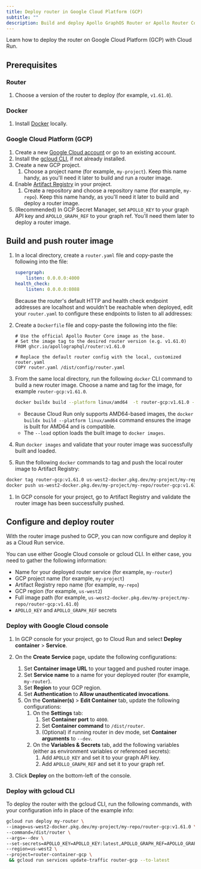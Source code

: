 ```yaml
---
title: Deploy router in Google Cloud Platform (GCP)
subtitle: ""
description: Build and deploy Apollo GraphOS Router or Apollo Router Core to Google Cloud Platform (GCP) with Google Cloud Run.
---
```


Learn how to deploy the router on Google Cloud Platform (GCP) with Cloud Run.

## Prerequisites

### Router

1. Choose a version of the router to deploy (for example, `v1.61.0`).

### Docker 

1. Install [Docker](https://www.docker.com/get-started/) locally.

### Google Cloud Platform (GCP)

1. Create a new [Google Cloud account](https://cloud.google.com/) or go to an existing account.
1. Install the [gcloud CLI](https://cloud.google.com/sdk/docs/install), if not already installed.
1. Create a new GCP project.
    1. Choose a project name (for example, `my-project`). Keep this name handy, as you'll need it later to build and run a router image.
1. Enable [Artifact Registry](https://cloud.google.com/artifact-registry/docs/enable-service) in your project.
    1. Create a repository and choose a repository name (for example, `my-repo`). Keep this name handy, as you'll need it later to build and deploy a router image.
1. (Recommended) In GCP Secret Manager, set `APOLLO_KEY` to your graph API key and `APOLLO_GRAPH_REF` to your graph ref. You'll need them later to deploy a router image. 

## Build and push router image

1. In a local directory, create a `router.yaml` file and copy-paste the following into the file: 
    
    ```yaml title="router.yaml"
    supergraph:
        listen: 0.0.0.0:4000
    health_check:
        listen: 0.0.0.0:8088
    ```

    Because the router's default HTTP and health check endpoint addresses are localhost and wouldn't be reachable when deployed, edit your `router.yaml` to configure these endpoints to listen to all addresses:  

1. Create a `Dockerfile` file and copy-paste the following into the file:

    ```text
    # Use the official Apollo Router Core image as the base.
    # Set the image tag to the desired router version (e.g. v1.61.0)
    FROM ghcr.io/apollographql/router:v1.61.0

    # Replace the default router config with the local, customized router.yaml
    COPY router.yaml /dist/config/router.yaml
    ```

1. From the same local directory, run the following `docker` CLI command to build a new router image. Choose a name and tag for the image, for example `router-gcp:v1.61.0`.
    
    ```bash
    docker buildx build --platform linux/amd64  -t router-gcp:v1.61.0 --load .
    ```

    - Because Cloud Run only supports AMD64-based images, the `docker buildx build --platform linux/amd64` command ensures the image is built for AMD64 and is compatible.  
    - The `--load` option loads the built image to `docker images`.

1. Run `docker images` and validate that your router image was successfully built and loaded.

1. Run the following `docker` commands to tag and push the local router image to Artifact Registry:

```bash
docker tag router-gcp:v1.61.0 us-west2-docker.pkg.dev/my-project/my-repo/router-gcp:v1.61.0
docker push us-west2-docker.pkg.dev/my-project/my-repo/router-gcp:v1.61.0
```

1. In GCP console for your project, go to Artifact Registry and validate the router image has been successfully pushed.

## Configure and deploy router 

With the router image pushed to GCP, you can now configure and deploy it as a Cloud Run service.

You can use either Google Cloud console or gcloud CLI. In either case, you need to gather the following information:

* Name for your deployed router service (for example, `my-router`)
* GCP project name (for example, `my-project`)
* Artifact Registry repo name (for example, `my-repo`)
* GCP region (for example, `us-west2`)
* Full image path (for example, `us-west2-docker.pkg.dev/my-project/my-repo/router-gcp:v1.61.0`) 
* `APOLLO_KEY` and `APOLLO_GRAPH_REF` secrets

### Deploy with Google Cloud console

1. In GCP console for your project, go to Cloud Run and select **Deploy container** > **Service**.
1. On the **Create Service** page, update the following configurations:
    1. Set **Container image URL** to your tagged and pushed router image. 
    1. Set **Service name** to a name for your deployed router (for example, `my-router`).
    1. Set **Region** to your GCP region.
    1. Set **Authentication** to **Allow unauthenticated invocations**.
    1. On the **Container(s)** > **Edit Container** tab, update the following configurations:
        1. On the **Settings** tab:
            1. Set **Container port** to `4000`.
            1. Set **Container command** to `/dist/router`.
            1. (Optional) if running router in dev mode, set **Container arguments** to `--dev`.
        1. On the **Variables & Secrets** tab, add the following variables (either as environment variables or referenced secrets):
            1. Add `APOLLO_KEY` and set it to your graph API key.
            1. Add `APOLLO_GRAPH_REF` and set it to your graph ref.   

1. Click **Deploy** on the bottom-left of the console.

### Deploy with gcloud CLI

To deploy the router with the gcloud CLI, run the following commands, with your configuration info in place of the example info:

```bash 
gcloud run deploy my-router \
--image=us-west2-docker.pkg.dev/my-project/my-repo/router-gcp:v1.61.0 \
--command=/dist/router \
--args=--dev \
--set-secrets=APOLLO_KEY=APOLLO_KEY:latest,APOLLO_GRAPH_REF=APOLLO_GRAPH_REF:latest \
--region=us-west2 \
--project=router-container-gcp \
 && gcloud run services update-traffic router-gcp --to-latest
```
